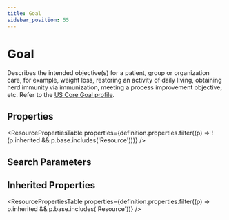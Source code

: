 ```yaml
---
title: Goal
sidebar_position: 55
---
```



# Goal

Describes the intended objective(s) for a patient, group or organization care, for example, weight loss, restoring an activity of daily living, obtaining herd immunity via immunization, meeting a process improvement objective, etc. Refer to the [US Core Goal profile](https://hl7.org/fhir/us/core/stu3.1.1/StructureDefinition-us-core-goal.html).

## Properties

<ResourcePropertiesTable
  properties={definition.properties.filter((p) => !(p.inherited && p.base.includes('Resource')))}
/>

## Search Parameters

<SearchParamsTable searchParams={definition.searchParameters} />

## Inherited Properties

<ResourcePropertiesTable properties={definition.properties.filter((p) => p.inherited && p.base.includes('Resource'))} />
